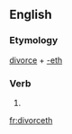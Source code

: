 ==English==

===Etymology===
[[divorce]] + [[-eth]]

===Verb===
{{en-verb form}}

# {{en-archaic third-person singular of|divorce}}

[[fr:divorceth]]